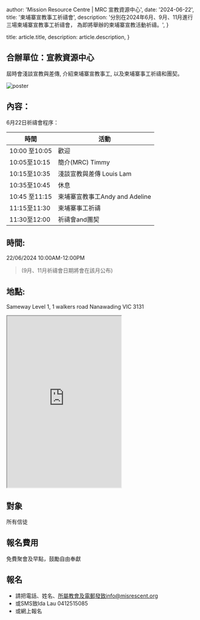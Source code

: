 
  author: 'Mission Resource Centre | MRC 宣教資源中心',
  date: '2024-06-22',
  title: '柬埔寨宣教事工祈禱會',
  description:
    '分別在2024年6月、9月、11月進行三場柬埔寨宣教事工祈禱會， 為即將舉辦的柬埔寨宣教活動祈禱。',
}

  title: article.title,
  description: article.description,
}


## 合辦單位：宣教資源中心

屆時會淺談宣教與差傳, 介紹柬埔寨宣教事工, 以及柬埔寨事工祈禱和團契。

<Image src={poster} alt="poster" />

## 內容：

6月22日祈禱會程序：

| 時間          | 活動                           |
| ------------- | ------------------------------ |
| 10:00 至10:05 | 歡迎                           |
| 10:05至10:15  | 簡介(MRC) Timmy                |
| 10:15至10:35  | 淺談宣教與差傳 Louis Lam       |
| 10:35至10:45  | 休息                           |
| 10:45 至11:15 | 柬埔寨宣教事工Andy and Adeline |
| 11:15至11:30  | 柬埔寨事工祈禱                 |
| 11:30至12:00  | 祈禱會and團契                  |

## 時間:

22/06/2024 10:00AM-12:00PM

> (9月、11月祈禱會日期將會在該月公布)

## 地點:

Sameway
Level 1, 1 walkers road
Nanawading VIC 3131

<style jsx>{`
  iframe {
    width: 100%;
    max-width: 600px;
  }

  @media (max-width: 600px) {
    iframe {
      width: 100%;
    }
  }
`}</style>

<iframe
  src="https://www.google.com/maps/embed?pb=!1m18!1m12!1m3!1d3151.7242109419294!2d145.17362351189556!3d-37.81992833427411!2m3!1f0!2f0!3f0!3m2!1i1024!2i768!4f13.1!3m3!1m2!1s0x6ad63f3a3ed3c0b7%3A0xb7def8db9ea54d9!2sRejoice%40Sameway!5e0!3m2!1sen!2sau!4v1718191539831!5m2!1sen!2sau"
  height="450"
  style={{ border: '0' }}
  allowfullscreen=""
  loading="lazy"
></iframe>

## 對象

所有信徒

## 報名費用

免費聚會及早點，鼓勵自由奉獻
​

## 報名

- 請把電話、姓名、所屬教會及電郵發致info@misrescent.org
- 或SMS致Ida Lau 0412515085
- 或網上報名
